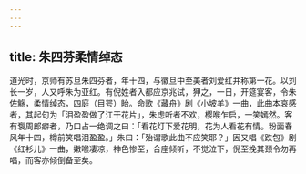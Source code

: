 ```yaml
---
---
---
```

title: 朱四芬柔情绰态
---



道光时，京师有苏旦朱四芬者，年十四，与徽旦中至美者刘爱红并称第一花。以刘长一岁，人又呼朱为亚红。有倪姓者入都应京兆试，狎之，一日，开筵宴客，令朱佐觞，柔情绰态，四庭（目咢）眙。命歌《藏舟》剧《小坡羊》一曲，此曲本哀感者，其起句为「泪盈盈做了江干花片」，朱虑听者不欢，樱喉乍启，一笑嫣然。客有袌周郎癖者，乃口占一绝调之曰：「看花灯下爱花明，花为人看花有情。粉面春风年十四，樽前笑唱泪盈盈。」朱曰：「殆谓歌此曲不应笑耶？」因又唱《跌包》剧《红衫儿》一曲，嫩喉凄凉，神色惨至，合座倾听，不觉泣下，倪至挽其颈令勿再唱，而客亦倾倒备至矣。